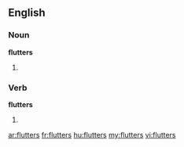 ==English==

===Noun===
'''flutters'''

# {{plural of|[[flutter]]}}

===Verb===
'''flutters'''

# {{third-person singular of|[[flutter]]}}

[[ar:flutters]]
[[fr:flutters]]
[[hu:flutters]]
[[my:flutters]]
[[vi:flutters]]